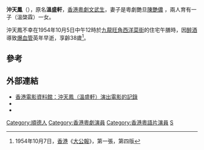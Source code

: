 {{expand|time=2012-12-27T13:35:44+00:00}}
{{藝人
|姓名 = 沖天鳳
|類型 = 男演員
|圖片 = 
|圖片尺寸 = 
|圖片簡介 = 
|本名 = 溫盛軒
|外文名 = 
|外文 = 
|羅馬拼音 = 
|英文名 = 
|暱稱 = 
|其他藝名 = 
|國籍 = 
|民族 = 
|籍貫 = [[廣東省|廣東省]][[順德縣|順德縣]]
|出生日期 = {{birth year|1916}}
|出生地點 = 
|逝世日期 = {{death date and age|1954|10|5|1916||}}
|逝世地點 = {{BHKG}}
|職業 = [[粵劇|粵劇]][[演員|演員]]
|語言 = [[粵語|粵語]]
|教育程度 = 
|母校 = 
|宗教信仰 = 
|配偶 = [[陳艷儂|陳艷儂]]
|兒女 = 1子1女
|父母 = 
|親屬 = 
|音樂類型 = 
|演奏樂器 = 
|出道地點 = 
|出道日期 = 
|出道作 = 
|代表作 = 
|著名角色 = 
|活躍年代 = 
|唱片公司 = 
|經紀公司 = 
|網站 = 
|相關團體 = 
|IMDb = 
|現任成員 = 
|過往成員 = 
|獎項 = 
}}

'''沖天鳳'''（{{bd|1916年||1954年|10月5日}}），原名'''溫盛軒'''，[[香港|香港]][[粵劇|粵劇]][[文武生|文武生]]，妻子是粵劇艷旦[[陳艷儂|陳艷儂]] ，兩人育有一子（溫棨霖）一女。

沖天鳳不幸在1954年10月5日中午12時於[[九龍|九龍]][[旺角|旺角]][[西洋菜街|西洋菜街]]的住宅午膳時，因[[醉酒|醉酒]]導致[[爆血管|爆血管]]英年早逝，享齡38歲<ref>1954年10月7日，[[香港|香港]]《[[大公報|大公報]]》，第一張，第四版</ref>。

== 參考 ==
{{reflist}}

== 外部連結 ==
* [http://ipac.hkfa.lcsd.gov.hk:81/ipac20/ipac.jsp?session=130F68N4358S2.140&profile=hkfa&uri=link=3100024@!40313@!3100018@!3100028&menu=search&submenu=basic_search&source=192.168.110.61@!horizon 香港電影資料館：沖天鳳（溫盛軒）演出電影的記錄]{{Dead link|date=2018年6月 |bot=InternetArchiveBot |fix-attempted=no }}
* {{imdb name|3141738}}
* {{hkmdb name|50866}}

[[Category:順德人|Category:順德人]]
[[Category:香港粵劇演員|Category:香港粵劇演員]]
[[Category:香港粵語片演員|Category:香港粵語片演員]]
[[Category:溫姓|S]]

{{hk-enter-bio-stub}}
